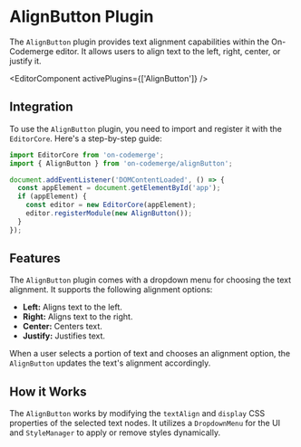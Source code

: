 # AlignButton Plugin

The `AlignButton` plugin provides text alignment capabilities within the On-Codemerge editor. It allows users to align text to the left, right, center, or justify it.


<EditorComponent activePlugins={['AlignButton']} />

## Integration

To use the `AlignButton` plugin, you need to import and register it with the `EditorCore`. Here's a step-by-step guide:


```jsx title="Initialize and Register AlignButton"
import EditorCore from 'on-codemerge';
import { AlignButton } from 'on-codemerge/alignButton';

document.addEventListener('DOMContentLoaded', () => {
  const appElement = document.getElementById('app');
  if (appElement) {
    const editor = new EditorCore(appElement);
    editor.registerModule(new AlignButton());
  }
});
```

## Features

The `AlignButton` plugin comes with a dropdown menu for choosing the text alignment. It supports the following alignment options:

- **Left:** Aligns text to the left.
- **Right:** Aligns text to the right.
- **Center:** Centers text.
- **Justify:** Justifies text.

When a user selects a portion of text and chooses an alignment option, the `AlignButton` updates the text's alignment accordingly.

## How it Works

The `AlignButton` works by modifying the `textAlign` and `display` CSS properties of the selected text nodes. It utilizes a `DropdownMenu` for the UI and `StyleManager` to apply or remove styles dynamically.
